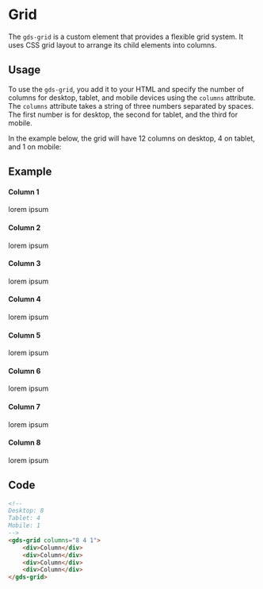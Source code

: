 
<Meta title="Components/Grid" />

# Grid

The `gds-grid` is a custom element that provides a flexible grid system. It uses CSS grid layout to arrange its child elements into columns.

## Usage

To use the `gds-grid`, you add it to your HTML and specify the number of columns for desktop, tablet, and mobile devices using the `columns` attribute. The `columns` attribute takes a string of three numbers separated by spaces. The first number is for desktop, the second for tablet, and the third for mobile.

In the example below, the grid will have 12 columns on desktop, 4 on tablet, and 1 on mobile:

## Example 
<gds-grid columns="6 4 2" gap="xxl xs xxxl" padding="xxl l m">
    <div>
        <h4>Column 1</h4>
        <p>lorem ipsum</p>
    </div>
    <div>
        <h4>Column 2</h4>
        <p>lorem ipsum</p>
    </div>
    <div>
        <h4>Column 3</h4>
        <p>lorem ipsum</p>
    </div>
    <div>
        <h4>Column 4</h4>
        <p>lorem ipsum</p>
    </div>
    <div>
        <h4>Column 5</h4>
        <p>lorem ipsum</p>
    </div>
    <div>
        <h4>Column 6</h4>
        <p>lorem ipsum</p>
    </div>
    <div>
        <h4>Column 7</h4>
        <p>lorem ipsum</p>
    </div>
    <div>
        <h4>Column 8</h4>
        <p>lorem ipsum</p>
    </div>
</gds-grid>


## Code
```html
<!-- 
Desktop: 8
Tablet: 4
Mobile: 1
-->
<gds-grid columns="8 4 1">
    <div>Column</div>
    <div>Column</div>
    <div>Column</div>
    <div>Column</div>
</gds-grid>
```
